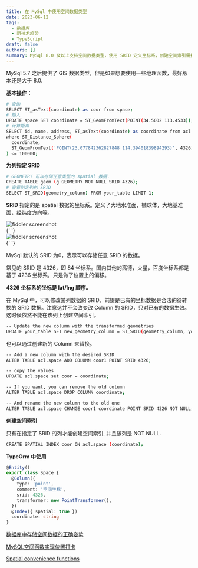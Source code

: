 ```yaml
---
title: 在 MySql 中使用空间数据类型
date: 2023-06-12
tags:
  - 数据库
  - 新技术趋势
  - TypeScript
draft: false
authors: []
summary: MySql 8.0 及以上支持空间数据类型，使用 SRID 定义坐标系，创建空间索引需指定 SRID。
---
```


MySql 5.7 之后提供了 GIS 数据类型，但是如果想要使用一些地理函数，最好版本还是大于 8.0.

**基本操作：**

```bash
# 查询
SELECT ST_asText(coordinate) as coor from space;
# 插入
UPDATE space SET coordinate = ST_GeomFromText(POINT(34.5002 113.4533));
# 计算距离
SELECT id, name, address, ST_asText(coordinate) as coordinate from acl.space
where ST_Distance_Sphere(
  coordinate,
  ST_GeomFromText('POINT(23.077842362827848 114.39401839894293)', 4326)
) <= 100000;


```

**为列指定 SRID**

```bash
# GEOMETRY 可以存储任意类型的 spatial 数据.
CREATE TABLE geom (g GEOMETRY NOT NULL SRID 4326);
# 查看制定列的 SRID
SELECT ST_SRID(geometry_column) FROM your_table LIMIT 1;
```

**SRID** 指定的是 spatial 数据的坐标系。定义了大地水准面，椭球体，大地基准面，经纬度方向等。

<div className="relative max-h-[400px] max-w-full">
  <Image
    style={{ objectFit: 'contain' }}
    className="my-0 h-auto max-h-[400px] w-auto max-w-full"
    alt="fiddler screenshot"
    src="https://cdn.nlark.com/yuque/0/2024/png/438262/1710813841996-de2ebd0f-b462-4a58-819a-6fe85edd91f9.png"
    width={0}
    height={0}
    sizes="100vw"
  />
</div>{' '}

<div className="relative max-h-[400px] max-w-full">
  <Image
    style={{ objectFit: 'contain' }}
    className="my-0 h-auto max-h-[400px] w-auto max-w-full"
    alt="fiddler screenshot"
    src="https://cdn.nlark.com/yuque/0/2024/png/438262/1710813832026-3dfd24fd-0617-4636-901a-accbf1226362.png"
    width={0}
    height={0}
    sizes="100vw"
  />
</div>{' '}

MySql 默认的 SRID 为0，表示可以存储任意 SRID 的数据。

常见的 SRID 是 4326，即 84 坐标系。国内其他的高德，火星，百度坐标系都是基于 4236 坐标系，只是做了位置上的偏移。

**4326 坐标系的坐标是 lat/lng 顺序。**

在 MySql 中，可以修改某列数据的 SRID，前提是已有的坐标数据是合法的待转换的 SRID 数据。注意这并不会改变改 Column 的 SRID，只对已有的数据生效。这时候依然不能在该列上创建空间索引。

```bash
-- Update the new column with the transformed geometries
UPDATE your_table SET new_geometry_column = ST_SRID(geometry_column, your_srid);

```

也可以通过创建新的 Column 来替换。

```bash
-- Add a new column with the desired SRID
ALTER TABLE acl.space ADD COLUMN coor1 POINT SRID 4326;

-- copy the values
UPDATE acl.space set coor = coordinate;

-- If you want, you can remove the old column
ALTER TABLE acl.space DROP COLUMN coordinate;

-- And rename the new column to the old one
ALTER TABLE acl.space CHANGE coor1 coordinate POINT SRID 4326 NOT NULL;

```

**创建空间索引**

只有在指定了 SRID 的列才能创建空间索引, 并且该列是 NOT NULL.

```bash
CREATE SPATIAL INDEX coor ON acl.space (coordinate);
```

**TypeOrm 中使用**

```typescript
@Entity()
export class Space {
  @Column({
    type: 'point',
    comment: '空间坐标',
    srid: 4326,
    transformer: new PointTransformer(),
  })
  @Index({ spatial: true })
  coordinate: string
}
```

[数据库中存储空间数据的正确姿势](https://zhuanlan.zhihu.com/p/403983767)

[MySQL空间函数实现位置打卡](https://cloud.tencent.com/developer/article/1684194?areaId=106001)

[Spatial convenience functions](https://dev.mysql.com/doc/refman/8.3/en/spatial-convenience-functions.html)
